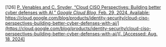 \[126\]	[P. Venables and C. Snyder, “Cloud CISO Perspectives: Building better cyber defenses with AI,” *Google Cloud Blog*, Feb. 29, 2024\. Available:](http://paperpile.com/b/Lj1YHA/KPVpm) [https://cloud.google.com/blog/products/identity-security/cloud-ciso-perspectives-building-better-cyber-defenses-with-ai/](https://cloud.google.com/blog/products/identity-security/cloud-ciso-perspectives-building-better-cyber-defenses-with-ai/)[. \[Accessed: Aug. 18, 2024\]](http://paperpile.com/b/Lj1YHA/KPVpm)